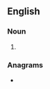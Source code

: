 ==English==

===Noun===
{{head|en|noun plural form}}

# {{plural of|calling|lang=en}}

===Anagrams===
* {{anagrams|en|a=acgillns|call sign|callsign}}